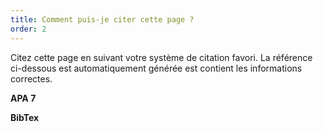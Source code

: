 ```yaml
---
title: Comment puis-je citer cette page ?
order: 2
---
```


Citez cette page en suivant votre système de citation favori. La référence ci-dessous est automatiquement générée est contient les informations correctes. 

**APA 7**
<CohendApaReference />

**BibTex**
<CohendBibTex />

